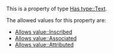 This is a property of type [[Has type::Text]].

The allowed values for this property are:
* [[Allows value::Inscribed]]
* [[Allows value::Associated]]
* [[Allows value::Attributed]]